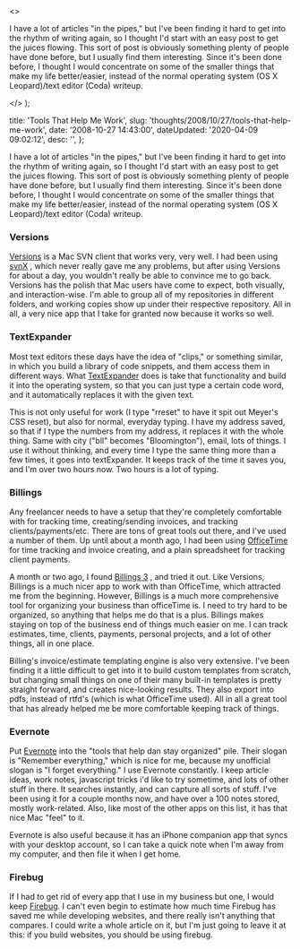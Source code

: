   <>
    <p>
      I have a lot of articles "in the pipes," but I've been finding it hard to
      get into the rhythm of writing again, so I thought I'd start with an easy
      post to get the juices flowing. This sort of post is obviously something
      plenty of people have done before, but I usually find them interesting.
      Since it's been done before, I thought I would concentrate on some of the
      smaller things that make my life better/easier, instead of the normal
      operating system (OS X Leopard)/text editor (Coda) writeup.
    </p>
  </>
);


  title: 'Tools That Help Me Work',
  slug: 'thoughts/2008/10/27/tools-that-help-me-work',
  date: '2008-10-27 14:43:00',
  dateUpdated: '2020-04-09 09:02:12',
  desc: '',
};

I have a lot of articles "in the pipes," but I've been finding it hard to get into the rhythm of writing again, so I thought I'd start with an easy post to get the juices flowing. This sort of post is obviously something plenty of people have done before, but I usually find them interesting. Since it's been done before, I thought I would concentrate on some of the smaller things that make my life better/easier, instead of the normal operating system (OS X Leopard)/text editor (Coda) writeup.

### Versions

[Versions](http://www.versionsapp.com/ "Versions' Website") is a Mac SVN client that works very, very well. I had been using [svnX](http://www.lachoseinteractive.net/en/community/subversion/svnx/features/ 'svnX Subversion Client') , which never really gave me any problems, but after using Versions for about a day, you wouldn't really be able to convince me to go back. Versions has the polish that Mac users have come to expect, both visually, and interaction-wise. I'm able to group all of my repositories in different folders, and working copies show up under their respective repository. All in all, a very nice app that I take for granted now because it works so well.

### TextExpander

Most text editors these days have the idea of "clips," or something similar, in which you build a library of code snippets, and them access them in different ways. What [TextExpander](http://www.smileonmymac.com/TextExpander/ 'TextExpander by SmileonmyMac') does is take that functionality and build it into the operating system, so that you can just type a certain code word, and it automatically replaces it with the given text.

This is not only useful for work (I type "rreset" to have it spit out Meyer's CSS reset), but also for normal, everyday typing. I have my address saved, so that if I type the numbers from my address, it replaces it with the whole thing. Same with city ("bll" becomes "Bloomington"), email, lots of things. I use it without thinking, and every time I type the same thing more than a few times, it goes into textExpander. It keeps track of the time it saves you, and I'm over two hours now. Two hours is a lot of typing.

### Billings

Any freelancer needs to have a setup that they're completely comfortable with for tracking time, creating/sending invoices, and tracking clients/payments/etc. There are tons of great tools out there, and I've used a number of them. Up until about a month ago, I had been using [OfficeTime](http://www.officetime.net/ 'OfficeTime') for time tracking and invoice creating, and a plain spreadsheet for tracking client payments.

A month or two ago, I found [Billings 3](http://www.billingsapp.com/index.html 'Billings 3') , and tried it out. Like Versions, Billings is a much nicer app to work with than OfficeTime, which attracted me from the beginning. However, Billings is a much more comprehensive tool for organizing your business than officeTime is. I need to try hard to be organized, so anything that helps me do that is a plus. Billings makes staying on top of the business end of things much easier on me. I can track estimates, time, clients, payments, personal projects, and a lot of other things, all in one place.

Billing's invoice/estimate templating engine is also very extensive. I've been finding it a little difficult to get into it to build custom templates from scratch, but changing small things on one of their many built-in templates is pretty straight forward, and creates nice-looking results. They also export into pdfs, instead of rtfd's (which is what OfficeTime used). All in all a great tool that has already helped me be more comfortable keeping track of things.

### Evernote

Put [Evernote](http://evernote.com/ 'Evernote') into the "tools that help dan stay organized" pile. Their slogan is "Remember everything," which is nice for me, because my unofficial slogan is "I forget everything." I use Evernote constantly. I keep article ideas, work notes, javascript tricks i'd like to try sometime, and lots of other stuff in there. It searches instantly, and can capture all sorts of stuff. I've been using it for a couple months now, and have over a 100 notes stored, mostly work-related. Also, like most of the other apps on this list, it has that nice Mac "feel" to it.

Evernote is also useful because it has an iPhone companion app that syncs with your desktop account, so I can take a quick note when I'm away from my computer, and then file it when I get home.

### Firebug

If I had to get rid of every app that I use in my business but one, I would keep [Firebug](http://getfirebug.com/). I can't even begin to estimate how much time Firebug has saved me while developing websites, and there really isn't anything that compares. I could write a whole article on it, but I'm just going to leave it at this: if you build websites, you should be using firebug.
